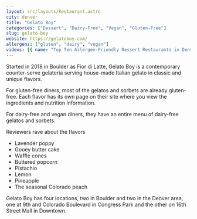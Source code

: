 ```yaml
---
layout: src/layouts/Restaurant.astro
city: denver
title: "Gelato Boy"
categories: ["Dessert", "Dairy-Free", "Vegan", "Gluten-Free"]
slug: gelato-boy
website: https://gelatoboy.com/
allergens: ["gluten", "dairy", "vegan"]
videos: [{ name: "Top Ten Allergen-Friendly Dessert Restaurants in Denver, Colorado", url: "https://www.youtube.com/watch?v=Th-vTHuyUG0" }]
---
```


Started in 2018 in Boulder as Fior di Latte, Gelato Boy is a contemporary counter-serve gelateria serving house-made Italian gelato in classic and unique flavors.

For gluten-free diners, most of the gelatos and sorbets are already gluten-free. Each flavor has its own page on their site where you view the ingredients and nutrition information.

For dairy-free and vegan diners, they have an entire menu of dairy-free gelatos and sorbets.

Reviewers rave about the flavors
* Lavender poppy
* Gooey butter cake
* Waffle cones
* Buttered popcorn
* Pistachio
* Lemon
* Pineapple
* The seasonal Colorado peach

Gelato Boy has four locations, two in Boulder and two in the Denver area, one at 9th and Colorado Boulevard in Congress Park and the other on 16th Street Mall in Downtown.
